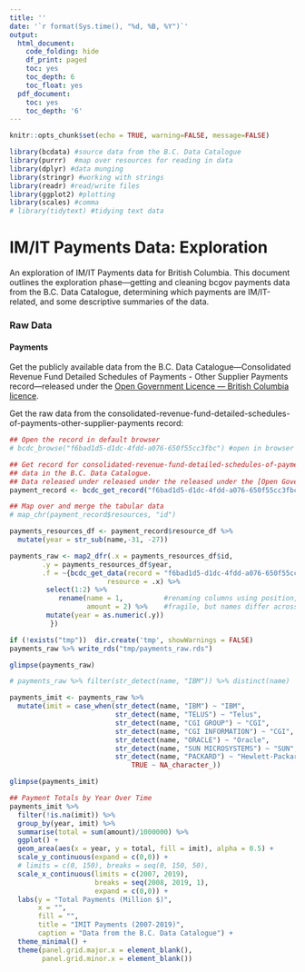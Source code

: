 ```yaml
---
title: ''
date: '`r format(Sys.time(), "%d, %B, %Y")`'
output:
  html_document:
    code_folding: hide
    df_print: paged
    toc: yes
    toc_depth: 6
    toc_float: yes
  pdf_document:
    toc: yes
    toc_depth: '6'
---
```


<!--
Copyright 2019 Province of British Columbia

Licensed under the Apache License, Version 2.0 (the "License");
you may not use this file except in compliance with the License.
You may obtain a copy of the License at

http://www.apache.org/licenses/LICENSE-2.0

Unless required by applicable law or agreed to in writing, software distributed under the License is distributed on an "AS IS" BASIS,
WITHOUT WARRANTIES OR CONDITIONS OF ANY KIND, either express or implied.
See the License for the specific language governing permissions and limitations under the License.
-->


```r
knitr::opts_chunk$set(echo = TRUE, warning=FALSE, message=FALSE)

library(bcdata) #source data from the B.C. Data Catalogue
library(purrr)  #map over resources for reading in data
library(dplyr) #data munging
library(stringr) #working with strings
library(readr) #read/write files
library(ggplot2) #plotting
library(scales) #comma
# library(tidytext) #tidying text data
```

# IM/IT Payments Data: Exploration

An exploration of IM/IT Payments data for British Columbia. This document outlines the exploration phase---getting and cleaning bcgov payments data from the B.C. Data Catalogue, determining which payments are IM/IT-related, and some descriptive summaries of the data.


### Raw Data

#### Payments

Get the publicly available data from the B.C. Data Catalogue---Consolidated Revenue Fund Detailed Schedules of Payments - Other Supplier Payments record---released under the [Open Government Licence &mdash; British Columbia licence](https://www2.gov.bc.ca/gov/content?id=A519A56BC2BF44E4A008B33FCF527F61).

Get the raw data from the consolidated-revenue-fund-detailed-schedules-of-payments-other-supplier-payments record:

```r
## Open the record in default browser
# bcdc_browse("f6bad1d5-d1dc-4fdd-a076-650f55cc3fbc") #open in browser

## Get record for consolidated-revenue-fund-detailed-schedules-of-payments-other-supplier-payments  
## data in the B.C. Data Catalogue.
## Data released under released under the released under the [Open Government Licence - British Columbia licence](https://www2.gov.bc.ca/gov/content?id=A519A56BC2BF44E4A008B33FCF527F61)
payment_record <- bcdc_get_record("f6bad1d5-d1dc-4fdd-a076-650f55cc3fbc")

## Map over and merge the tabular data
# map_chr(payment_record$resources, "id")

payments_resources_df <- payment_record$resource_df %>% 
  mutate(year = str_sub(name,-31, -27))

payments_raw <- map2_dfr(.x = payments_resources_df$id, 
        .y = payments_resources_df$year, 
        .f = ~{bcdc_get_data(record = "f6bad1d5-d1dc-4fdd-a076-650f55cc3fbc",
                        resource = .x) %>%
         select(1:2) %>%
            rename(name = 1,          #renaming columns using position, 
                   amount = 2) %>%    #fragile, but names differ across dfs
         mutate(year = as.numeric(.y))
          })

if (!exists("tmp"))  dir.create('tmp', showWarnings = FALSE)
payments_raw %>% write_rds("tmp/payments_raw.rds")

glimpse(payments_raw)
```



```r

# payments_raw %>% filter(str_detect(name, "IBM")) %>% distinct(name)

payments_imit <- payments_raw %>%
  mutate(imit = case_when(str_detect(name, "IBM") ~ "IBM",
                          str_detect(name, "TELUS") ~ "Telus",
                          str_detect(name, "CGI GROUP") ~ "CGI",
                          str_detect(name, "CGI INFORMATION") ~ "CGI",
                          str_detect(name, "ORACLE") ~ "Oracle",
                          str_detect(name, "SUN MICROSYSTEMS") ~ "SUN",
                          str_detect(name, "PACKARD") ~ "Hewlett-Packard",
                              TRUE ~ NA_character_))

glimpse(payments_imit)
```



```r
## Payment Totals by Year Over Time
payments_imit %>% 
  filter(!is.na(imit)) %>% 
  group_by(year, imit) %>% 
  summarise(total = sum(amount)/1000000) %>% 
  ggplot() +
  geom_area(aes(x = year, y = total, fill = imit), alpha = 0.5) +
  scale_y_continuous(expand = c(0,0)) +
  # limits = c(0, 150), breaks = seq(0, 150, 50),
  scale_x_continuous(limits = c(2007, 2019), 
                     breaks = seq(2008, 2019, 1), 
                     expand = c(0,0)) +
  labs(y = "Total Payments (Million $)",
       x = "",
       fill = "",
       title = "IMIT Payments (2007-2019)",
       caption = "Data from the B.C. Data Catalogue") +
  theme_minimal() +
  theme(panel.grid.major.x = element_blank(),
        panel.grid.minor.x = element_blank())
```
